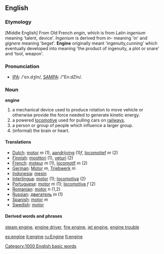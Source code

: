==English==
===Etymology===
[Middle English] From Old French ''engin'', which is from Latin ''ingenium'' meaning 'talent, device'. ''Ingenium'' is derived from ''in-'' meaning 'in' and ''gignere'' meaning 'beget'. '''Engine''' originally meant 'ingenuity,cunning' which eventually developed into meaning 'the product of ingenuity, a plot or snare' and 'tool, weapon'.

===Pronunciation===
* [[w:IPA_chart_for_English|IPA]]: /'ɛn.dʒIn/, [[w:SAMPA/English|SAMPA]]: /"En.dZIn/.

=== Noun ===
'''engine'''
#a mechanical device used to produce rotation to move vehicle or otherwise provide the force needed to generate kinetic energy.
#a powered [[locomotive]] used for pulling cars on [[railway]]s.
#a person or group of people which influence a larger group.
#(informal) the brain or heart.

==== Translations ====
*[[Dutch]]: [[motor]] ''m'' (1), [[aandrijving]] (1)''f'', [[locomotief]] ''m'' (2)
*[[Finnish]]: [[moottori]] (1), [[veturi]] (2)
*[[French]]: [[moteur]] ''m'' (1), [[locomotif]] ''m'' (2)
*[[German]]: [[Motor]] ''m'', [[Triebwerk]] ''m''
*[[Indonesia]]: [[mesin]]
*[[Interlingua]]: [[motor]] (1); [[locomotiva]] (2)
*[[Portuguese]]: [[motor]] ''m'' (1); [[locomotiva]] ''f'' (2)
*[[Romanian]]: [[motor]] ''n'' (1,2)
*[[Russian]]: [[двигатель]] ''m'' (1)
*[[Spanish]]: [[motor]] ''m''
*[[Swedish]]: [[motor]]

==== Derived words and phrases ====
[[steam engine]], [[engine driver]], [[fire engine]], [[jet engine]], [[engine trouble]]

[[Category:1000 English basic words]]

[[es:engine]]
[[it:engine]]
[[ru:Engine]]
[[fi:engine]]